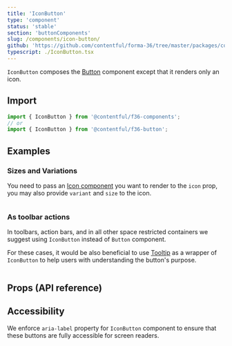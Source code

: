 ```yaml
---
title: 'IconButton'
type: 'component'
status: 'stable'
section: 'buttonComponents'
slug: /components/icon-button/
github: 'https://github.com/contentful/forma-36/tree/master/packages/components/button/src/IconButton'
typescript: ./IconButton.tsx
---
```


`IconButton` composes the [Button](../components/button) component except that it renders only an icon.

## Import

```js static=true
import { IconButton } from '@contentful/f36-components';
// or
import { IconButton } from '@contentful/f36-button';
```

## Examples

### Sizes and Variations

You need to pass an [Icon component](../components/icon) you want to render to the `icon` prop, you may also provide `variant` and `size` to the icon.

```jsx file=../../examples/IconButtonExample.tsx

```

### As toolbar actions

In toolbars, action bars, and in all other space restricted containers we suggest using `IconButton` instead of `Button` component.

For these cases, it would be also beneficial to use [Tooltip](../components/tooltip) as a wrapper of `IconButton` to help users with understanding the button's purpose.

```jsx file=../../examples/IconButtonToolbarExample.tsx

```

## Props (API reference)

<Props
  of="IconButton"
  storybookPath="/story/components-button-iconbutton--basic"
/>

## Accessibility

We enforce `aria-label` property for `IconButton` component to ensure that these buttons are fully accessible for screen readers.
